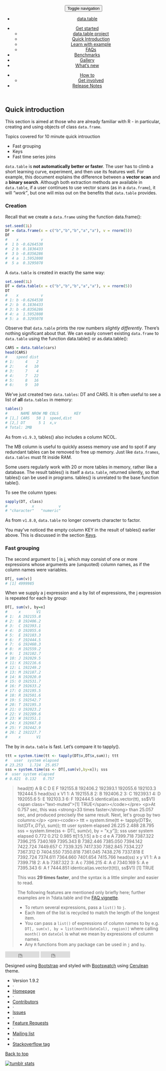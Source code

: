 <!-- <body> -->
<!-- Master nav - DO NOT TOUCH-->
<header>
<div class="navbar-default">
<button class="navbar-toggle" type="button" data-toggle="collapse" data-target="#navbar-main">
<span class="sr-only">Toggle navigation</span>
<span class="icon-bar"></span>
<span class="icon-bar"></span>
<span class="icon-bar"></span>
</button>
<nav class="collapse navbar-collapse bs-navbar-collapse" role="navigation">
<ul class="nav navbar-nav">
<li><a href="../../"><span class="glyphicon glyphicon-home"></span> data.table</a>
</li>
</ul>
<ul class="nav navbar-nav navbar-left">
<li class="dropdown">
<a class="dropdown-toggle" data-toggle="dropdown" href="#" id="docs"><span class="glyphicon glyphicon-pencil"></span> Get started <span class="caret"></span></a>
<ul class="dropdown-menu" aria-labelledby="docs">
<li><a href="./">data.table project</a></li>
<li><a href="../intro/">Quick Introduction</a></li>
<li><a href="../learn-by-example/">Learn with example</a></li>
<li><a href="../faq/">FAQs</a></li>
</ul>
</li>
<li><a href="../benchmarks/"><span class="glyphicon glyphicon-wrench"></span> Benchmarks</a></li>
<li><a href="../gallery/"><span class="glyphicon glyphicon-book"></span> Gallery</a></li>
<li><a href="../new/"><span class="glyphicon glyphicon-cog"></span> What's new</a></li>
</ul>
<ul class="nav navbar-nav navbar-right">
<li class="dropdown">
<a class="dropdown-toggle" data-toggle="dropdown" href="#" id="docs"><span class="glyphicon glyphicon-question-sign"></span> How to<span class="caret"></span></a>
<ul class="dropdown-menu" aria-labelledby="docs">
<li><a href="../get-involved/">Get involved</a></li>
</ul>
</li>
<li><a href="../notes/">Release Notes</a></li>
</ul>
</nav>
</div>
</header>
<!-- About/index.html -->
<!-- ACTUAL CONTENT STARTS HERE -->
<div class='container bs-docs-container'>
<div class='row'>
<div class='col-md-9'>
# Quick introduction {.page-header #introduction}

<p class='lead'> This section is aimed at those who are already familiar with R - in particular, creating and using objects of class `data.frame`. </p>
<div class='panel panel-default'>
<div class='panel-heading'> Topics covered for 10 minute quick introuction</div>
<div class='panel-body'>
<ul>
<li id='fast-grouping'> Fast grouping</li>
<li id='keys'> Keys</li>
<li id='joins'> Fast time series joins</li>
</ul>
</div>
</div>
<div class='bs-docs-section'>
<p > `data.table` is **not automatically better or faster**. The user has to climb a short learning curve, experiment, and then use its features well. For example, this document explains the difference between a **vector scan** and a **binary search**. Although both extraction methods are available in `data.table`, if a user continues to use vector scans (as in a `data.frame`), it will *"work"*, but one will miss out on the benefits that `data.table` provides. </p>
### Creation {#creation}

<p > Recall that we create a `data.frame` using the function <code2>data.frame()</code2>: </p>
```.r
set.seed(1L)
DF = data.frame(x = c("b","b","b","a","a"), v = rnorm(5))
DF
#    x          v
#  1 b -0.6264538
#  2 b  0.1836433
#  3 b -0.8356286
#  4 a  1.5952808
#  5 a  0.3295078
```
<p > A `data.table` is created in exactly the same way: </p>
```.r
set.seed(1L)
DT = data.table(x = c("b","b","b","a","a"), v = rnorm(5))
DT
#    x          v
# 1: b -0.6264538
# 2: b  0.1836433
# 3: b -0.8356286
# 4: a  1.5952808
# 5: a  0.3295078
```
<p > Observe that `data.table` prints the row numbers *slightly differently*. There's nothing significant about that. We can easily convert existing `data.frame` to `data.table` using the function <code2>data.table()</code2> or <code2>as.data.table()</code2>: </p>
```.r
CARS = data.table(cars)
head(CARS)
#    speed dist
# 1:     4    2
# 2:     4   10
# 3:     7    4
# 4:     7   22
# 5:     8   16
# 6:     9   10
```
<p > We've just created two `data.tables`: <code2>DT</code2> and <code2>CARS</code2>. It is often useful to see a list of **all** `data.tables` in memory: </p>
```.r
tables()
#      NAME NROW MB COLS       KEY
# [1,] CARS   50 1  speed,dist    
# [2,] DT      5 1  x,v           
# Total: 2MB
```
<div class='bs-callout bs-callout-info' id='qintro-box-00'>
<p > <span class="text-info"><span class='glyphicon glyphicon-info-sign'></span> </span> As from <code>v1.9.3</code>, <code2>tables()</code2> also includes a column <code2>NCOL</code2>. </p>
</div>
<p > The <code2>MB</code2> column is useful to quickly assess memory use and to spot if any redundant tables can be removed to free up memory. Just like `data.frames`, `data.tables` must fit inside RAM. </p>
<p > Some users regularly work with 20 or more tables in memory, rather like a database. The result <code2>tables()</code2> is itself a `data.table`, returned silently, so that <code2>tables()</code2> can be used in programs. <code2>tables()</code2> is unrelated to the base function <code2>table()</code2>. </p>
To see the column types: 
```.r
sapply(DT, class)
#           x           v 
# "character"   "numeric"
```
<div class='bs-callout bs-callout-info' id='qintro-box-01'>
<p > <span class="text-info"><span class='glyphicon glyphicon-info-sign'></span> </span> As from <code>v1.8.0</code>, `data.table` no longer converts <code2>character</code2> to <code2>factor</code2>. </p>
</div>
<p > You may've noticed the empty column <code2>KEY</code2> in the result of <code2>tables()</code2> earlier above. This is discussed in the section [Keys](#keys). </p>
</div>
<!-- Introduction -->
<!-- Grouping -->
### Fast grouping {#fast-grouping .page-header}

<p > The second argument to <code2>[</code2> is <code2>j</code2>, which may consist of one or more expressions whose arguments are (unquoted) column names, as if the column names were variables. </p>
                                    
```.r
DT[, sum(v)]
# [1] 4999985
```
                                    
<p > When we supply a <code2>j</code2> expression and a <code2>by</code2> list of expressions, the <code2>j</code2> expression is repeated for each <code2>by</code2> group: </p>
                                    
```.r
DT[, sum(v), by=x]
#     x       V1
# 1:  A 192155.8
# 2:  B 192406.2
# 3:  C 192393.1
# 4:  D 192055.6
# 5:  E 192103.3
# 6:  F 192444.5
# 7:  G 192460.3
# 8:  H 192559.2
# 9:  I 192102.7
# 10: J 192029.5
# 11: K 192216.6
# 12: L 192249.2
# 13: M 192187.2
# 14: N 192020.0
# 15: O 192531.7
# 16: P 192633.2
# 17: Q 192195.5
# 18: R 192501.6
# 19: S 192542.7
# 20: T 192195.3
# 21: U 192023.2
# 22: V 192289.6
# 23: W 192351.1
# 24: X 192667.0
# 25: Y 192442.9
# 26: Z 192227.7
#     x       V1
```
<p > The <code2>by</code2> in `data.table` is fast. Let's compare it to <code2>tapply()</code2>. </p>
                                    
```.r
ttt = system.time(tt <- tapply(DT$v,DT$x,sum)); ttt
#   user  system elapsed
# 23.253   1.724  25.057
sss = system.time(ss <- DT[,sum(v),by=x]); sss
#  user system elapsed
# 0.621  0.132   0.757
```
> head(tt)
<span class="text-muted">       A        B        C        D        E        F
192155.8 192406.2 192393.1 192055.6 192103.3 192444.5</span>
> head(ss)
<span class="text-muted">   x       V1
1: A 192155.8
2: B 192406.2
3: C 192393.1
4: D 192055.6
5: E 192103.3
6: F 192444.5</span>
> identical(as.vector(tt), ss$V1)
<span class="text-muted">[1] TRUE</span></code></pre>
                        <p>At 0.757 sec, this was <strong>33 times faster</strong> than 25.057 sec, and produced precisely the same result. Next, let's group by two columns:</p>
                        <pre><code>> ttt = system.time(tt <- tapply(DT$v, list(DT$x, DT$y), sum)); ttt
<span class="text-muted">  user system elapsed
26.225  2.488  28.795</span>
> sss = system.time(ss <- DT[, sum(v), by = "x,y"]); sss
<span class="text-muted"> user system elapsed
0.772  0.212   0.985</span>
> tt[1:5,1:5]
<span class="text-muted">         a        b        c        d        e
A 7399.718 7387.322 7396.215 7340.169 7395.343
B 7382.446 7385.050 7394.142 7422.724 7449.657
C 7339.325 7417.330 7382.845 7334.227 7367.312
D 7404.550 7350.818 7361.045 7438.276 7337.818
E 7392.724 7374.611 7364.660 7401.654 7415.766</span>
> head(ss)
<span class="text-muted">   x y       V1
1: A a 7399.718
2: A b 7387.322
3: A c 7396.215
4: A d 7340.169
5: A e 7395.343
6: A f 7444.851</span>
> identical(as.vector(t(tt)), ss$V1)
<span class="text-muted">[1] TRUE</span></code></pre>
                        <p>This was <strong>29 times faster</strong>, and the syntax is a little simpler and easier to read.</p>
<!--                    <div class="bs-callout bs-callout-info" id="cast_box"> -->
                        <p>The following features are mentioned only briefly here; further examples are in <span class="text-info">?data.table</span> and the <a href="../faq/#beginner">FAQ vignette</a>.</p>
                        <ul>
                            <li>To return several expressions, pass a <code>list()</code> to <code>j</code>.</li>
                            <li>Each item of the list is recycled to match the length of the longest item.</li>
                            <li>You can pass a <code>list()</code> of expressions of column names to by e.g.
                            <code>DT[, sum(v), by = list(month(dateCol), region)]</code> where calling <code>month()</code> on <code>dateCol</code> is what we mean by expressions of column names.</li>
                            <li>Any <code>R</code> functions from any package can be used in <code>j</code> and <code>by</code>.</li>
                        </ul>
                                
<!--                        </div> -->
</div>
</div>
</div>
</div>
<!-- FOOTER - YOU WOULDNT HAVE TO MODIFY THIS PART -->
<footer class="bs-footer" role="contentinfo">
<div class="container">
<iframe src="http://ghbtns.com/github-btn.html?user=Rdatatable&repo=data.table&type=watch&count=true"
allowtransparency="true" frameborder="0" scrolling="0" width="110" height="20"></iframe>
<iframe src="http://ghbtns.com/github-btn.html?user=Rdatatable&repo=data.table&type=fork&count=true"
allowtransparency="true" frameborder="0" scrolling="0" width="95" height="20"></iframe>
<div class="footer-links">
<p>Designed using <a href="http://getbootstrap.com">Bootstrap</a> and styled with <a href="http://bootswatch.com/">Bootswatch</a> using <a href="http://bootswatch.com/cerulean">Cerulean</a> theme.</p>
</div>
<ul class="footer-links muted">
<li>Version 1.9.2</li>
<li>&middot;</li>
<li><a href="https://github.com/Rdatatable/data.table">Homepage</a></li>
<li>&middot;</li>
<li><a href="https://github.com/Rdatatable/data.table/graphs/contributors">Contributors</a></li>
<li>&middot;</li>
<li><a href="https://github.com/Rdatatable/data.table/issues?direction=desc&labels=bug&sort=updated&state=open">Issues</a></li>
<li>&middot;</li>
<li><a href="https://github.com/Rdatatable/data.table/issues?direction=desc&labels=feature+request&page=1&sort=updated&state=open">Feature Requests</a></li>
<li>&middot;</li>
<li><a href="https://r-forge.r-project.org/mail/?group_id=240">Mailing list</a></li>
<li>&middot;</li>
<li><a href="http://stackoverflow.com/questions/tagged/r+data.table">Stackoverflow tag</a></li>
</ul>
<span class="pull-right"><a href="#top">Back to top</a></span>
</div>
</footer>
<script src="https://code.jquery.com/jquery.js"></script>
<script src="../js/waypoints.js"></script>
<script src="../js/bootstrap.min.js"></script>
<script src="../js/docs.min.js"></script>
<!-- Start of StatCounter Code -->
<script type="text/javascript">
var sc_project=6237851;
var sc_invisible=1;
var sc_security="518c93ca";
</script>
<script type="text/javascript" src="http://www.statcounter.com/counter/counter.js"></script>
<noscript>
<div class="statcounter">
<a title="tumblr stats" href="http://statcounter.com/tumblr/" >
<img class="statcounter" src="http://c.statcounter.com/6237851/0/518c93ca/1/" alt="tumblr stats" ></a>
</div>
</noscript>
<!-- End of StatCounter Code -->
</body>
</html>
